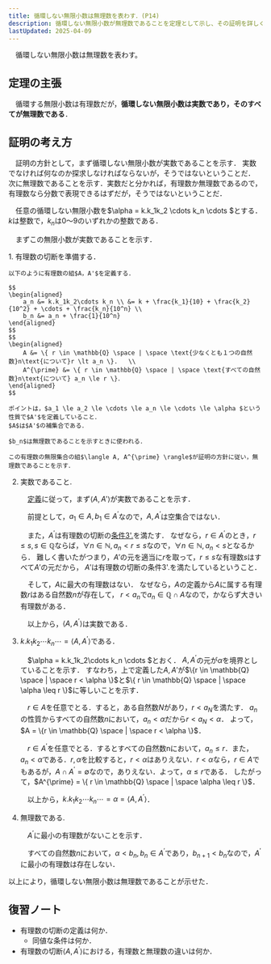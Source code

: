 ```yaml
---
title: 循環しない無限小数は無理数を表わす．(P14)
description: 循環しない無限小数が無理数であることを定理として示し、その証明を詳しく解説します。無限小数の性質と有理数の切断を用いた論証を学びましょう。
lastUpdated: 2025-04-09
---
```


<Card title="定理(無理数)">
　循環しない無限小数は無理数を表わす。
</Card>

## 定理の主張
　循環する無限小数は有理数だが，**循環しない無限小数は実数であり，そのすべてが無理数である**．


## 証明の考え方
　証明の方針として，まず循環しない無限小数が実数であることを示す．
実数でなければ何なのか探求しなければならないが，そうではないということだ．
次に無理数であることを示す．実数だと分かれば，有理数か無理数であるので，
有理数なら分数で表現できるはずだが，そうではないということだ．

　任意の循環しない無限小数を$\alpha = k.k_1k_2 \cdots k_n \cdots $とする．
$k$は整数で，$k_n$は$0$〜$9$のいずれかの整数である．

　まずこの無限小数が実数であることを示す．

<Steps>
1. 有理数の切断を準備する．

    以下のように有理数の組$A，A'$を定義する．

    $$
    \begin{aligned}
        a_n &= k.k_1k_2\cdots k_n \\ &= k + \frac{k_1}{10} + \frac{k_2}{10^2} + \cdots + \frac{k_n}{10^n} \\
        b_n &= a_n + \frac{1}{10^n}
    \end{aligned}
    $$
    $$
    \begin{aligned}
        A &= \{ r \in \mathbb{Q} \space | \space \text{少なくとも１つの自然数}n\text{について}r \lt a_n \}.   \\
        A^{\prime} &= \{ r \in \mathbb{Q} \space | \space \text{すべての自然数}n\text{について} a_n \le r \}．
    \end{aligned}
    $$

    ポイントは，$a_1 \le a_2 \le \cdots \le a_n \le \cdots \le \alpha $という性質で$A'$を定義していること．
    $A$は$A'$の補集合である．

    $b_n$は無理数であることを示すときに使われる．

    この有理数の無限集合の組$\langle A, A^{\prime} \rangle$が証明の方針に従い，無理数であることを示す．


2. 実数であること.

    　[定義](/real_number/010_dedekind_cut/)に従って，まず$\langle A,A' \rangle$が実数であることを示す．

    　前提として，$a_1 \in A, b_1 \in A^{\prime}$なので，$A, A^{\prime}$は空集合ではない．

    　また，$A^{\prime}$は有理数の切断の[条件3'.](/real_number/010_dedekind_cut/#実数の等号)を満たす．
    なぜなら，$r \in A^{\prime}$のとき，$r \le s, s \in \mathbb{Q}$ならば，$\forall n \in \mathbb{N}, a_n < r \le s$なので，$\forall n \in \mathbb{N}, a_n < s$となるから．
    難しく書いたがつまり，$A'$の元を適当に$r$を取って，$r \le s$な有理数$s$はすべて$A'$の元だから，
    $A'$は有理数の切断の条件3'.を満たしているということ．

    　そして，$A$に最大の有理数はない．
    なぜなら，$A$の定義から$A$に属する有理数$r$はある自然数$n$が存在して，
    $r < a_n$で$a_n \in \mathbb{Q} \cap A$なので，かならず大きい有理数がある．

    　以上から，$\langle A, A^{\prime} \rangle$は実数である．


3. $k.k_1k_2 \cdots k_n \cdots = \langle A,A^{\prime} \rangle$である．

    　$\alpha = k.k_1k_2\cdots k_n \cdots $とおく．
    $A, A^{\prime}$の元が$\alpha$を境界としていることを示す．
    すなわち，上で定義した$A,A'$が$\{r \in \mathbb{Q} \space | \space r < \alpha \}$と$\{ r \in \mathbb{Q} \space | \space \alpha \leq r \}$に等しいことを示す．
    
    　$r \in A$を任意でとる．すると，ある自然数$N$があり，$r < a_N$を満たす．
    $a_n$の性質からすべての自然数$n$において，$a_n < \alpha$だから$r < a_N < \alpha$．
    よって，$A = \{r \in \mathbb{Q} \space | \space r < \alpha \}$．
    
    　$r \in A^{\prime}$を任意でとる．するとすべての自然数nにおいて，$a_n \leq r$．また，$a_n < \alpha$である．$r,\alpha$を比較すると，$r < \alpha$はありえない．$r < \alpha$なら，$r \in A$でもあるが，$A \cap A^{\prime} = \emptyset$なので，ありえない．よって，$\alpha \leq r$である．
    したがって，$A^{\prime} = \{ r \in \mathbb{Q} \space | \space \alpha \leq r \}$．
    
    　以上から，$k.k_1k_2 \cdots k_n \cdots = \alpha = \langle A, A^{\prime} \rangle$．
  
4. 無理数である.

    　$A^{\prime}$に最小の有理数がないことを示す．
    
    　すべての自然数$n$において，$\alpha < b_n, b_n \in A^{\prime}$であり，$b_{n+1} < b_n$なので，$A^{\prime}$に最小の有理数は存在しない．

</Steps>

以上により，循環しない無限小数は無理数であることが示せた．



## 復習ノート
- 有理数の切断の定義は何か．
  - 同値な条件は何か．
- 有理数の切断$\langle A, A^{\prime} \rangle$における，有理数と無理数の違いは何か．